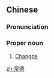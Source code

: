 ==Chinese==
{{zh-forms}}

===Pronunciation===
{{zh-pron
|m=Chángdé
|c=soeng4 dak1
|cat=pn
}}

===Proper noun===
{{zh-proper noun}}

# [[Changde]]

{{zh-cat|Cities}}

[[zh:常德]]